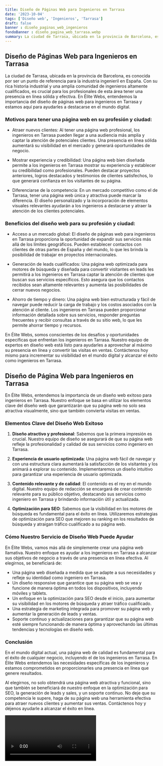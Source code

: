 ```yaml
---
title: Diseño de Páginas Web para Ingenieros en Tarrasa
date: '2023-10-04'
tags: ['Diseño web', 'Ingenieros', 'Tarrasa']
draft: false
banner : diseño_paginas_web_ingenieros
fondoBanner : diseño_pagina_web_tarrasa.webp
summary: La ciudad de Tarrasa, ubicada en la provincia de Barcelona, es conocida por ser un punto de referencia para la industria ingenieril en España. Con su rica historia industrial y una amplia comunidad de ingenieros altamente cualificados, es crucial para los profesionales de esta área tener una presencia en línea sólida y efectiva. En Élite Webs, entendemos la importancia del diseño de páginas web para ingenieros en Tarrasa y estamos aquí para ayudarles a destacarse en el mundo digital.
---
```


## Diseño de Páginas Web para Ingenieros en Tarrasa

La ciudad de Tarrasa, ubicada en la provincia de Barcelona, es conocida por ser un punto de referencia para la industria ingenieril en España. Con su rica historia industrial y una amplia comunidad de ingenieros altamente cualificados, es crucial para los profesionales de esta área tener una presencia en línea sólida y efectiva. En Élite Webs, entendemos la importancia del diseño de páginas web para ingenieros en Tarrasa y estamos aquí para ayudarles a destacarse en el mundo digital.

### Motivos para tener una página web en su profesión y ciudad:

- Atraer nuevos clientes: Al tener una página web profesional, los ingenieros en Tarrasa pueden llegar a una audiencia más amplia y captar la atención de potenciales clientes. Una presencia en línea sólida aumentará su visibilidad en el mercado y generará oportunidades de negocio.

- Mostrar experiencia y credibilidad: Una página web bien diseñada permite a los ingenieros en Tarrasa mostrar su experiencia y establecer su credibilidad como profesionales. Pueden destacar proyectos anteriores, logros destacados y testimonios de clientes satisfechos, lo que generará confianza en los visitantes de su página.

- Diferenciarse de la competencia: En un mercado competitivo como el de Tarrasa, tener una página web única y atractiva puede marcar la diferencia. El diseño personalizado y la incorporación de elementos visuales relevantes ayudarán a los ingenieros a destacarse y atraer la atención de los clientes potenciales.

### Beneficios del diseño web para su profesión y ciudad:

- Acceso a un mercado global: El diseño de páginas web para ingenieros en Tarrasa proporciona la oportunidad de expandir sus servicios más allá de los límites geográficos. Pueden establecer contactos con clientes de otras partes de España y del mundo, lo que les brinda la posibilidad de trabajar en proyectos internacionales.

- Generación de leads cualificados: Una página web optimizada para motores de búsqueda y diseñada para convertir visitantes en leads les permitirá a los ingenieros en Tarrasa captar la atención de clientes que buscan sus servicios específicos. Esto asegura que los contactos recibidos sean altamente relevantes y aumenta las posibilidades de cerrar nuevos negocios.

- Ahorro de tiempo y dinero: Una página web bien estructurada y fácil de navegar puede reducir la carga de trabajo y los costos asociados con la atención al cliente. Los ingenieros en Tarrasa pueden proporcionar información detallada sobre sus servicios, responder preguntas frecuentes y recibir consultas a través de su sitio web, lo que les permite ahorrar tiempo y recursos.

En Élite Webs, somos conscientes de los desafíos y oportunidades específicas que enfrentan los ingenieros en Tarrasa. Nuestro equipo de expertos en diseño web está listo para ayudarles a aprovechar al máximo su presencia en línea y convertir las visitas en ventas. Contáctenos hoy mismo para incrementar su visibilidad en el mundo digital y alcanzar el éxito como ingenieros en Tarrasa.

<GifSeo />

<Cta />

## Diseño de Página Web para Ingenieros en Tarrasa

En Élite Webs, entendemos la importancia de un diseño web exitoso para ingenieros en Tarrasa. Nuestro enfoque se basa en utilizar los elementos clave del diseño web que garantizarán que su página web no solo sea atractiva visualmente, sino que también convierta visitas en ventas.

### Elementos Clave del Diseño Web Exitoso

1. **Diseño atractivo y profesional**: Sabemos que la primera impresión es crucial. Nuestro equipo de diseño se asegurará de que su página web refleje la profesionalidad y calidad de sus servicios como ingeniero en Tarrasa.

2. **Experiencia de usuario optimizada**: Una página web fácil de navegar y con una estructura clara aumentará la satisfacción de los visitantes y los animará a explorar su contenido. Implementaremos un diseño intuitivo para garantizar una experiencia de usuario optimizada.

3. **Contenido relevante y de calidad**: El contenido es el rey en el mundo digital. Nuestro equipo de redacción se encargará de crear contenido relevante para su público objetivo, destacando sus servicios como ingeniero en Tarrasa y brindando información útil y actualizada.

4. **Optimización para SEO**: Sabemos que la visibilidad en los motores de búsqueda es fundamental para el éxito en línea. Utilizaremos estrategias de optimización para SEO que mejoren su ranking en los resultados de búsqueda y atraigan tráfico cualificado a su página web.

### Cómo Nuestro Servicio de Diseño Web Puede Ayudar

En Élite Webs, vamos más allá de simplemente crear una página web llamativa. Nuestro enfoque es ayudar a los ingenieros en Tarrasa a alcanzar sus objetivos de negocio a través de una presencia en línea efectiva. Al elegirnos, se beneficiará de:

- Una página web diseñada a medida que se adapte a sus necesidades y refleje su identidad como ingeniero en Tarrasa.
- Un diseño responsive que garantice que su página web se vea y funcione de manera óptima en todos los dispositivos, incluyendo móviles y tablets.
- Un enfoque en la optimización para SEO desde el inicio, para aumentar su visibilidad en los motores de búsqueda y atraer tráfico cualificado.
- Una estrategia de marketing integrada para promover su página web y aumentar la generación de leads y ventas.
- Soporte continuo y actualizaciones para garantizar que su página web esté siempre funcionando de manera óptima y aprovechando las últimas tendencias y tecnologías en diseño web.

### Conclusión

En el mundo digital actual, una página web de calidad es fundamental para el éxito de cualquier negocio, incluyendo el de los ingenieros en Tarrasa. En Élite Webs entendemos las necesidades específicas de los ingenieros y estamos comprometidos en proporcionarles una presencia en línea que genere resultados.

Al elegirnos, no solo obtendrá una página web atractiva y funcional, sino que también se beneficiará de nuestro enfoque en la optimización para SEO, la generación de leads y sales, y un soporte continuo. No deje que su competencia le supere, haga de su página web una herramienta efectiva para atraer nuevos clientes y aumentar sus ventas. Contáctenos hoy y déjenos ayudarle a alcanzar el éxito en línea.

<Video />

<CtaBot job='Ingenieros' city='Tarrasa'/>

<Gmaps query='Tarrasa+españa+maps' />